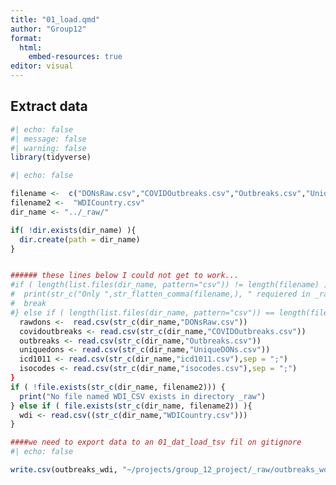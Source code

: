 ```yaml
---
title: "01_load.qmd"
author: "Group12"
format: 
  html:
    embed-resources: true
editor: visual
---
```


## Extract data

```r

#| echo: false
#| message: false
#| warning: false
library(tidyverse)

```

```r
#| echo: false

filename <-  c("DONsRaw.csv","COVIDOutbreaks.csv","Outbreaks.csv","UniqueDONs.csv","icd1011.csv","isocodes.csv","WDICountry.csv")
filename2 <-  "WDICountry.csv"
dir_name <- "../_raw/"

if( !dir.exists(dir_name) ){
  dir.create(path = dir_name)
}


###### these lines below I could not get to work... 
#if ( length(list.files(dir_name, pattern="csv")) != length(filename) ) {
#  print(str_c("Only ",str_flatten_comma(filename,), " requiered in _raw folder"))
#  break
#} else if ( length(list.files(dir_name, pattern="csv")) == length(filename)) { 
  rawdons <-  read.csv(str_c(dir_name,"DONsRaw.csv"))
  covidoutbreaks <- read.csv(str_c(dir_name,"COVIDOutbreaks.csv"))
  outbreaks <- read.csv(str_c(dir_name,"Outbreaks.csv"))
  uniquedons <- read.csv(str_c(dir_name,"UniqueDONs.csv"))
  icd1011 <- read.csv(str_c(dir_name,"icd1011.csv"),sep = ";")
  isocodes <- read.csv(str_c(dir_name,"isocodes.csv"),sep = ";")
}
if ( !file.exists(str_c(dir_name, filename2))) {
  print("No file named WDI_CSV exists in directory _raw")
} else if ( file.exists(str_c(dir_name, filename2)) ){
  wdi <- read.csv((str_c(dir_name,"WDICountry.csv")))
}


```

```r
####we need to export data to an 01_dat_load_tsv fil on gitignore
#| echo: false

write.csv(outbreaks_wdi, "~/projects/group_12_project/_raw/outbreaks_wdi.csv")

```
